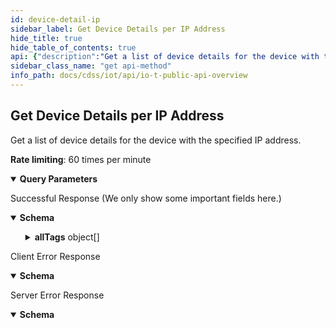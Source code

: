 ```yaml
---
id: device-detail-ip
sidebar_label: Get Device Details per IP Address
hide_title: true
hide_table_of_contents: true
api: {"description":"Get a list of device details for the device with the specified IP address.\n\n**Rate limiting**: 60 times per minute\n","operationId":"device-detail-ip","security":[{"X-Key-Id":[],"X-Access-Key":[]}],"tags":["IoT Public API"],"parameters":[{"description":"The customer ID to which the API call is directed","in":"query","name":"customerid","required":true,"schema":{"type":"string"}},{"description":"The IP address of a device for which you want to get details.","in":"query","name":"ip","required":true,"schema":{"type":"string"}}],"responses":{"200":{"description":"Successful Response (We only show some important fields here.)","content":{"application/json":{"schema":{"type":"object","properties":{"deviceid":{"type":"string","description":"The device ID, which IoT Security uses to identify and track a device"},"hostname":{"type":"string","description":"The device hostname"},"category":{"type":"string","description":"The category to which the device belongs"},"profile":{"type":"string","description":"The device profile assigned to the device"},"profile_type":{"type":"string","description":"The type of device profile, such as IoT or Non_IoT"},"profile_vertical":{"type":"string","description":"The industry vertical for the profile such as Medical, IT Devices, and Office"},"ip_address":{"type":"string","description":"The IP address of a device"},"mac_address":{"type":"string","description":"The MAC address of a device"},"risk_score":{"type":"integer","description":"The risk score of a device"},"risk_level":{"type":"string","description":"The risk level of a device. There are four: low, medium, high, and critical"},"last_activity":{"type":"string","format":"date-time","description":"A UTC timestamp for the last detected device activity"},"confidence_score":{"type":"string","description":"The confidence score for device classification"},"subnet":{"type":"string","description":"The subnet to which the device is attached"},"number_of_critical_alerts":{"type":"integer","description":"The number of critical alerts for the device"},"number_of_warning_alerts":{"type":"integer","description":"The number of warning alerts for the device"},"number_of_caution_alerts":{"type":"integer","description":"The number of caution alerts for the device"},"number_of_info_alerts":{"type":"integer","description":"The number of info alerts for the device"},"tagIdList":{"type":"array","description":"A list of IDs for user- and system-defined tags assigned to a device"},"allTags":{"type":"array","description":"An array of user-defined tags assigned to a device. Each item in the array consists of three attributes: tagType, tagValue, and tagId.","items":{"type":"object","properties":{"tagType":{"type":"string","description":"The key for a user-defined tag"},"tagValue":{"type":"string","description":"The value of the tag key for a user-defined tag"},"tagId":{"type":"string","description":"The ID of a user-defined tag"}}}}}},"examples":{"DeviceDetailPerIPResponseExample":{"value":{"deviceid":"34:02:86:44:65:36","hostname":"InfusionPump-20","category":"Infusion System","profile":"Sigma Spectrum Infusion System","profile_type":"IoT","profile_vertical":"Medical","ip_address":"192.168.10.121","mac_address":"34:02:86:44:65:36","risk_score":0,"risk_level":"low","last_activity":"2018-05-31T18:39:37.404Z","confidence_score":"90","subnet":"192.168.10.121/28","number_of_critical_alerts":0,"number_of_warning_alerts":0,"number_of_caution_alerts":0,"number_of_info_alerts":0,"allTags":[{"tagType":"zzzNoTagTypeABC","tagValue":"special_blocked","tagId":"60f221a219e22f10003a965e"}],"tagIdList":["6030135777a1d6fb488e26ad","60301332ff1679e9481b62a6","602ca12179bc780a2333895d"]}}}}}},"4XX":{"description":"Client Error Response","content":{"application/json":{"schema":{"type":"object","properties":{"code":{"type":"string","description":"STATUS_CODE"},"msg":{"type":"string","description":"GENERAL_MESSAGE"}}},"examples":{"Bad Request":{"value":{"code":400,"msg":"Bad Request. This occurs when an HTTP request contains an invalid query string."}},"Forbidden access":{"value":{"code":403,"msg":"Forbidden access. Either the provided API key is invalid or it does not have the required RBAC permissions to run this API."}},"Too many requests":{"value":{"code":429,"msg":"Too many requests. The number of requests for device details for a single device exceeded the rate limit of 180 queries per minute per tenant."}}}}}},"5XX":{"description":"Server Error Response","content":{"application/json":{"schema":{"type":"object","properties":{"code":{"type":"string","description":"STATUS_CODE"},"msg":{"type":"string","description":"GENERAL_MESSAGE"}}},"examples":{"deviceDetailResponseExample":{"value":{"code":500,"msg":"Internal server error. A unified status for API communication type errors."}}}}}}},"method":"get","path":"/pub/v4.0/device/ip","servers":[{"url":"https://{customer-name}.iot.paloaltonetworks.com"}],"securitySchemes":{"X-Key-Id":{"description":"Your API header requires X-Key-Id for authentication.","type":"apiKey","in":"header","name":"X-Key-Id"},"X-Access-Key":{"description":"Your API header requires X-Key-Key for authentication.","type":"apiKey","in":"header","name":"X-Access-Key"}},"info":{"description":"Please refer [IoT Public API Authentication](iot-public-api-headers) to know how to get API Key\n","title":"IoT Public API Overview","version":"v4.0","contact":{}},"postman":{"name":"Get Device Details per IP Address","description":{"content":"Get a list of device details for the device with the specified IP address.\n\n**Rate limiting**: 60 times per minute\n","type":"text/plain"},"url":{"path":["pub","v4.0","device","ip"],"host":["{{baseUrl}}"],"query":[{"disabled":false,"description":{"content":"(Required) The customer ID to which the API call is directed","type":"text/plain"},"key":"customerid","value":""},{"disabled":false,"description":{"content":"(Required) The IP address of a device for which you want to get details.","type":"text/plain"},"key":"ip","value":""}],"variable":[]},"header":[{"key":"Accept","value":"application/json"}],"method":"GET","auth":{"type":"apikey","apikey":[{"type":"any","value":"X-Key-Id","key":"key"},{"type":"any","value":"<API Key>","key":"value"},{"type":"any","value":"header","key":"in"}]}}}
sidebar_class_name: "get api-method"
info_path: docs/cdss/iot/api/io-t-public-api-overview
---
```



## Get Device Details per IP Address



Get a list of device details for the device with the specified IP address.

**Rate limiting**: 60 times per minute


<details style={{"marginBottom":"1rem"}} data-collapsed={false} open={true}><summary style={{}}><strong>Query Parameters</strong></summary><div><ul><ParamsItem className={"paramsItem"} param={{"description":"The customer ID to which the API call is directed","in":"query","name":"customerid","required":true,"schema":{"type":"string"}}}></ParamsItem><ParamsItem className={"paramsItem"} param={{"description":"The IP address of a device for which you want to get details.","in":"query","name":"ip","required":true,"schema":{"type":"string"}}}></ParamsItem></ul></div></details><div><ApiTabs><TabItem label={"200"} value={"200"}><div>

Successful Response (We only show some important fields here.)

</div><div><MimeTabs groupId={"mime-type"}><TabItem label={"application/json"} value={"application/json"}><SchemaTabs groupId={"schema-tabs"}><TabTtem label={"Schema"} value={"Schema"}><details style={{}} data-collapsed={false} open={true}><summary style={{"textAlign":"left"}}><strong>Schema</strong></summary><div style={{"textAlign":"left","marginLeft":"1rem"}}></div><ul style={{"marginLeft":"1rem"}}><SchemaItem collapsible={false} name={"deviceid"} required={false} schemaDescription={"The device ID, which IoT Security uses to identify and track a device"} schemaName={"string"} qualifierMessage={undefined} defaultValue={undefined}></SchemaItem><SchemaItem collapsible={false} name={"hostname"} required={false} schemaDescription={"The device hostname"} schemaName={"string"} qualifierMessage={undefined} defaultValue={undefined}></SchemaItem><SchemaItem collapsible={false} name={"category"} required={false} schemaDescription={"The category to which the device belongs"} schemaName={"string"} qualifierMessage={undefined} defaultValue={undefined}></SchemaItem><SchemaItem collapsible={false} name={"profile"} required={false} schemaDescription={"The device profile assigned to the device"} schemaName={"string"} qualifierMessage={undefined} defaultValue={undefined}></SchemaItem><SchemaItem collapsible={false} name={"profile_type"} required={false} schemaDescription={"The type of device profile, such as IoT or Non_IoT"} schemaName={"string"} qualifierMessage={undefined} defaultValue={undefined}></SchemaItem><SchemaItem collapsible={false} name={"profile_vertical"} required={false} schemaDescription={"The industry vertical for the profile such as Medical, IT Devices, and Office"} schemaName={"string"} qualifierMessage={undefined} defaultValue={undefined}></SchemaItem><SchemaItem collapsible={false} name={"ip_address"} required={false} schemaDescription={"The IP address of a device"} schemaName={"string"} qualifierMessage={undefined} defaultValue={undefined}></SchemaItem><SchemaItem collapsible={false} name={"mac_address"} required={false} schemaDescription={"The MAC address of a device"} schemaName={"string"} qualifierMessage={undefined} defaultValue={undefined}></SchemaItem><SchemaItem collapsible={false} name={"risk_score"} required={false} schemaDescription={"The risk score of a device"} schemaName={"integer"} qualifierMessage={undefined} defaultValue={undefined}></SchemaItem><SchemaItem collapsible={false} name={"risk_level"} required={false} schemaDescription={"The risk level of a device. There are four: low, medium, high, and critical"} schemaName={"string"} qualifierMessage={undefined} defaultValue={undefined}></SchemaItem><SchemaItem collapsible={false} name={"last_activity"} required={false} schemaDescription={"A UTC timestamp for the last detected device activity"} schemaName={"date-time"} qualifierMessage={undefined} defaultValue={undefined}></SchemaItem><SchemaItem collapsible={false} name={"confidence_score"} required={false} schemaDescription={"The confidence score for device classification"} schemaName={"string"} qualifierMessage={undefined} defaultValue={undefined}></SchemaItem><SchemaItem collapsible={false} name={"subnet"} required={false} schemaDescription={"The subnet to which the device is attached"} schemaName={"string"} qualifierMessage={undefined} defaultValue={undefined}></SchemaItem><SchemaItem collapsible={false} name={"number_of_critical_alerts"} required={false} schemaDescription={"The number of critical alerts for the device"} schemaName={"integer"} qualifierMessage={undefined} defaultValue={undefined}></SchemaItem><SchemaItem collapsible={false} name={"number_of_warning_alerts"} required={false} schemaDescription={"The number of warning alerts for the device"} schemaName={"integer"} qualifierMessage={undefined} defaultValue={undefined}></SchemaItem><SchemaItem collapsible={false} name={"number_of_caution_alerts"} required={false} schemaDescription={"The number of caution alerts for the device"} schemaName={"integer"} qualifierMessage={undefined} defaultValue={undefined}></SchemaItem><SchemaItem collapsible={false} name={"number_of_info_alerts"} required={false} schemaDescription={"The number of info alerts for the device"} schemaName={"integer"} qualifierMessage={undefined} defaultValue={undefined}></SchemaItem><SchemaItem collapsible={false} name={"tagIdList"} required={false} schemaDescription={"A list of IDs for user- and system-defined tags assigned to a device"} schemaName={"array"} qualifierMessage={undefined} defaultValue={undefined}></SchemaItem><SchemaItem collapsible={true} className={"schemaItem"}><details style={{}}><summary style={{}}><strong>allTags</strong><span style={{"opacity":"0.6"}}> object[]</span></summary><div style={{"marginLeft":"1rem"}}><div style={{"marginTop":".5rem","marginBottom":".5rem"}}>

An array of user-defined tags assigned to a device. Each item in the array consists of three attributes: tagType, tagValue, and tagId.

</div><SchemaItem collapsible={false} name={"tagType"} required={false} schemaDescription={"The key for a user-defined tag"} schemaName={"string"} qualifierMessage={undefined} defaultValue={undefined}></SchemaItem><SchemaItem collapsible={false} name={"tagValue"} required={false} schemaDescription={"The value of the tag key for a user-defined tag"} schemaName={"string"} qualifierMessage={undefined} defaultValue={undefined}></SchemaItem><SchemaItem collapsible={false} name={"tagId"} required={false} schemaDescription={"The ID of a user-defined tag"} schemaName={"string"} qualifierMessage={undefined} defaultValue={undefined}></SchemaItem></div></details></SchemaItem></ul></details></TabTtem><TabItem label={" Device Detail Per I P Response Example"} value={" Device Detail Per I P Response Example"}><ResponseSamples responseExample={"{\n  \"deviceid\": \"34:02:86:44:65:36\",\n  \"hostname\": \"InfusionPump-20\",\n  \"category\": \"Infusion System\",\n  \"profile\": \"Sigma Spectrum Infusion System\",\n  \"profile_type\": \"IoT\",\n  \"profile_vertical\": \"Medical\",\n  \"ip_address\": \"192.168.10.121\",\n  \"mac_address\": \"34:02:86:44:65:36\",\n  \"risk_score\": 0,\n  \"risk_level\": \"low\",\n  \"last_activity\": \"2018-05-31T18:39:37.404Z\",\n  \"confidence_score\": \"90\",\n  \"subnet\": \"192.168.10.121/28\",\n  \"number_of_critical_alerts\": 0,\n  \"number_of_warning_alerts\": 0,\n  \"number_of_caution_alerts\": 0,\n  \"number_of_info_alerts\": 0,\n  \"allTags\": [\n    {\n      \"tagType\": \"zzzNoTagTypeABC\",\n      \"tagValue\": \"special_blocked\",\n      \"tagId\": \"60f221a219e22f10003a965e\"\n    }\n  ],\n  \"tagIdList\": [\n    \"6030135777a1d6fb488e26ad\",\n    \"60301332ff1679e9481b62a6\",\n    \"602ca12179bc780a2333895d\"\n  ]\n}"}></ResponseSamples></TabItem></SchemaTabs></TabItem></MimeTabs></div></TabItem><TabItem label={"4XX"} value={"4XX"}><div>

Client Error Response

</div><div><MimeTabs groupId={"mime-type"}><TabItem label={"application/json"} value={"application/json"}><SchemaTabs groupId={"schema-tabs"}><TabTtem label={"Schema"} value={"Schema"}><details style={{}} data-collapsed={false} open={true}><summary style={{"textAlign":"left"}}><strong>Schema</strong></summary><div style={{"textAlign":"left","marginLeft":"1rem"}}></div><ul style={{"marginLeft":"1rem"}}><SchemaItem collapsible={false} name={"code"} required={false} schemaDescription={"STATUS_CODE"} schemaName={"string"} qualifierMessage={undefined} defaultValue={undefined}></SchemaItem><SchemaItem collapsible={false} name={"msg"} required={false} schemaDescription={"GENERAL_MESSAGE"} schemaName={"string"} qualifierMessage={undefined} defaultValue={undefined}></SchemaItem></ul></details></TabTtem><TabItem label={" Bad  Request"} value={" Bad  Request"}><ResponseSamples responseExample={"{\n  \"code\": 400,\n  \"msg\": \"Bad Request. This occurs when an HTTP request contains an invalid query string.\"\n}"}></ResponseSamples></TabItem><TabItem label={" Forbidden access"} value={" Forbidden access"}><ResponseSamples responseExample={"{\n  \"code\": 403,\n  \"msg\": \"Forbidden access. Either the provided API key is invalid or it does not have the required RBAC permissions to run this API.\"\n}"}></ResponseSamples></TabItem><TabItem label={" Too many requests"} value={" Too many requests"}><ResponseSamples responseExample={"{\n  \"code\": 429,\n  \"msg\": \"Too many requests. The number of requests for device details for a single device exceeded the rate limit of 180 queries per minute per tenant.\"\n}"}></ResponseSamples></TabItem></SchemaTabs></TabItem></MimeTabs></div></TabItem><TabItem label={"5XX"} value={"5XX"}><div>

Server Error Response

</div><div><MimeTabs groupId={"mime-type"}><TabItem label={"application/json"} value={"application/json"}><SchemaTabs groupId={"schema-tabs"}><TabTtem label={"Schema"} value={"Schema"}><details style={{}} data-collapsed={false} open={true}><summary style={{"textAlign":"left"}}><strong>Schema</strong></summary><div style={{"textAlign":"left","marginLeft":"1rem"}}></div><ul style={{"marginLeft":"1rem"}}><SchemaItem collapsible={false} name={"code"} required={false} schemaDescription={"STATUS_CODE"} schemaName={"string"} qualifierMessage={undefined} defaultValue={undefined}></SchemaItem><SchemaItem collapsible={false} name={"msg"} required={false} schemaDescription={"GENERAL_MESSAGE"} schemaName={"string"} qualifierMessage={undefined} defaultValue={undefined}></SchemaItem></ul></details></TabTtem><TabItem label={"Device Detail Response Example"} value={"Device Detail Response Example"}><ResponseSamples responseExample={"{\n  \"code\": 500,\n  \"msg\": \"Internal server error. A unified status for API communication type errors.\"\n}"}></ResponseSamples></TabItem></SchemaTabs></TabItem></MimeTabs></div></TabItem></ApiTabs></div>
      
